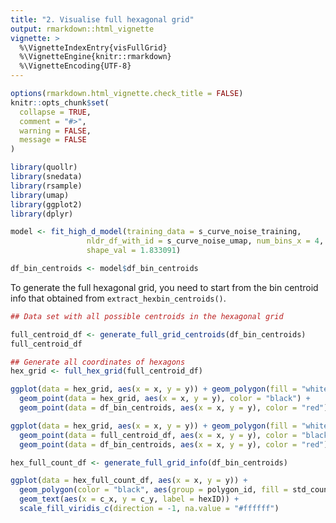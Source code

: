 ```yaml
---
title: "2. Visualise full hexagonal grid"
output: rmarkdown::html_vignette
vignette: >
  %\VignetteIndexEntry{visFullGrid}
  %\VignetteEngine{knitr::rmarkdown}
  %\VignetteEncoding{UTF-8}
---
```


```r
options(rmarkdown.html_vignette.check_title = FALSE)
knitr::opts_chunk$set(
  collapse = TRUE,
  comment = "#>",
  warning = FALSE, 
  message = FALSE
)
```

```r
library(quollr)
library(snedata)
library(rsample)
library(umap)
library(ggplot2)
library(dplyr)
```

```r
model <- fit_high_d_model(training_data = s_curve_noise_training, 
                 nldr_df_with_id = s_curve_noise_umap, num_bins_x = 4, 
                 shape_val = 1.833091)

df_bin_centroids <- model$df_bin_centroids
```

To generate the full hexagonal grid, you need to start from the bin centroid info that obtained from `extract_hexbin_centroids()`.

```r
## Data set with all possible centroids in the hexagonal grid

full_centroid_df <- generate_full_grid_centroids(df_bin_centroids)
full_centroid_df 

## Generate all coordinates of hexagons
hex_grid <- full_hex_grid(full_centroid_df)

ggplot(data = hex_grid, aes(x = x, y = y)) + geom_polygon(fill = "white", color = "black", aes(group = id)) +
  geom_point(data = hex_grid, aes(x = x, y = y), color = "black") +
  geom_point(data = df_bin_centroids, aes(x = x, y = y), color = "red")

ggplot(data = hex_grid, aes(x = x, y = y)) + geom_polygon(fill = "white", color = "black", aes(group = id)) +
  geom_point(data = full_centroid_df, aes(x = x, y = y), color = "black") +
  geom_point(data = df_bin_centroids, aes(x = x, y = y), color = "red")

hex_full_count_df <- generate_full_grid_info(df_bin_centroids)

ggplot(data = hex_full_count_df, aes(x = x, y = y)) +
  geom_polygon(color = "black", aes(group = polygon_id, fill = std_counts)) +
  geom_text(aes(x = c_x, y = c_y, label = hexID)) +
  scale_fill_viridis_c(direction = -1, na.value = "#ffffff")


```
